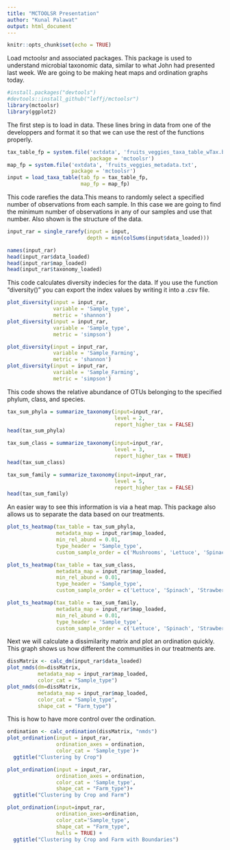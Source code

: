 ```yaml
---
title: "MCTOOLSR Presentation"
author: "Kunal Palawat"
output: html_document
---
```


```r
knitr::opts_chunk$set(echo = TRUE)
```

Load mctoolsr and associated packages. This package is used to understand microbial taxonomic data, similar to what John had presented last week. We are going to be making heat maps and ordination graphs today.
```r
#install.packages("devtools")
#devtools::install_github("leffj/mctoolsr")
library(mctoolsr)
library(ggplot2)
```

The first step is to load in data. These lines bring in data from one of the developpers and format it so that we can use the rest of the functions properly.
```r
tax_table_fp = system.file('extdata', 'fruits_veggies_taxa_table_wTax.biom',
                           package = 'mctoolsr')
map_fp = system.file('extdata', 'fruits_veggies_metadata.txt', 
                     package = 'mctoolsr')
input = load_taxa_table(tab_fp = tax_table_fp,
                        map_fp = map_fp)
```

This code rarefies the data.This means to randomly select a specified number of observations from each sample. In this case we are going to find the minimum number of observations in any of our samples and use that number. Also shown is the structure of the data.
```r
input_rar = single_rarefy(input = input,
                          depth = min(colSums(input$data_loaded)))

names(input_rar)
head(input_rar$data_loaded)
head(input_rar$map_loaded)
head(input_rar$taxonomy_loaded)
```

This code calculates diversity indecies for the data. If you use the function "diversity()" you can export the index values by writing it into a .csv file.
```r
plot_diversity(input = input_rar,
               variable = 'Sample_type',
               metric = 'shannon')
plot_diversity(input = input_rar,
               variable = 'Sample_type',
               metric = 'simpson')
```

```r
plot_diversity(input = input_rar,
               variable = 'Sample_Farming',
               metric = 'shannon')
plot_diversity(input = input_rar,
               variable = 'Sample_Farming',
               metric = 'simpson')
```

This code shows the relative abundance of OTUs belonging to the specified phylum, class, and species.
```r
tax_sum_phyla = summarize_taxonomy(input=input_rar,
                                   level = 2,
                                   report_higher_tax = FALSE)
head(tax_sum_phyla)

tax_sum_class = summarize_taxonomy(input=input_rar,
                                   level = 3,
                                   report_higher_tax = TRUE)
head(tax_sum_class)

tax_sum_family = summarize_taxonomy(input=input_rar,
                                   level = 5,
                                   report_higher_tax = FALSE)
head(tax_sum_family)
```

An easier way to see this information is via a heat map. This package also allows us to separate the data based on our treatments.

```r
plot_ts_heatmap(tax_table = tax_sum_phyla,
                metadata_map = input_rar$map_loaded,
                min_rel_abund = 0.01,
                type_header = 'Sample_type',
                custom_sample_order = c('Mushrooms', 'Lettuce', 'Spinach', 'Strawberries'))

plot_ts_heatmap(tax_table = tax_sum_class,
                metadata_map = input_rar$map_loaded,
                min_rel_abund = 0.01,
                type_header = 'Sample_type',
                custom_sample_order = c('Lettuce', 'Spinach', 'Strawberries', 'Mushrooms'))

plot_ts_heatmap(tax_table = tax_sum_family,
                metadata_map = input_rar$map_loaded,
                min_rel_abund = 0.01,
                type_header = 'Sample_type',
                custom_sample_order = c('Lettuce', 'Spinach', 'Strawberries', 'Mushrooms'))
```


Next we will calculate a dissimilarity matrix and plot an ordination quickly. This graph shows us how different the communities in our treatments are.
```r
dissMatrix <- calc_dm(input_rar$data_loaded)
plot_nmds(dm=dissMatrix,
          metadata_map = input_rar$map_loaded,
          color_cat = "Sample_type")
plot_nmds(dm=dissMatrix,
          metadata_map = input_rar$map_loaded,
          color_cat = "Sample_type",
          shape_cat = "Farm_type")
```

This is how to have more control over the ordination.
```r
ordination <- calc_ordination(dissMatrix, "nmds")
plot_ordination(input = input_rar,
                ordination_axes = ordination,
                color_cat = 'Sample_type')+
  ggtitle("Clustering by Crop")

plot_ordination(input = input_rar,
                ordination_axes = ordination,
                color_cat = 'Sample_type',
                shape_cat = "Farm_type")+
  ggtitle("Clustering by Crop and Farm")

plot_ordination(input=input_rar,
                ordination_axes=ordination,
                color_cat='Sample_type',
                shape_cat = "Farm_type",
                hulls = TRUE) +
  ggtitle("Clustering by Crop and Farm with Boundaries")
```

```r

```





